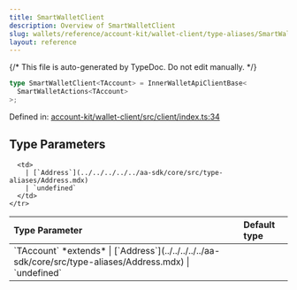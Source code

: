 ```yaml
---
title: SmartWalletClient
description: Overview of SmartWalletClient
slug: wallets/reference/account-kit/wallet-client/type-aliases/SmartWalletClient
layout: reference
---
```


{/* This file is auto-generated by TypeDoc. Do not edit manually. */}

```ts
type SmartWalletClient<TAccount> = InnerWalletApiClientBase<
  SmartWalletActions<TAccount>
>;
```

Defined in: [account-kit/wallet-client/src/client/index.ts:34](https://github.com/alchemyplatform/aa-sdk/blob/153785ddc87beb160382c2bae7dbafa4a66ade9a/account-kit/wallet-client/src/client/index.ts#L34)

## Type Parameters

<table>
  <thead>
    <tr>
      <th align="left">Type Parameter</th>
      <th align="left">Default type</th>
    </tr>
  </thead>

  <tbody>
    <tr>
      <td>
        `TAccount` *extends*
        | [`Address`](../../../../../aa-sdk/core/src/type-aliases/Address.mdx)
        | `undefined`
      </td>

      <td>
        | [`Address`](../../../../../aa-sdk/core/src/type-aliases/Address.mdx)
        | `undefined`
      </td>
    </tr>

  </tbody>
</table>
